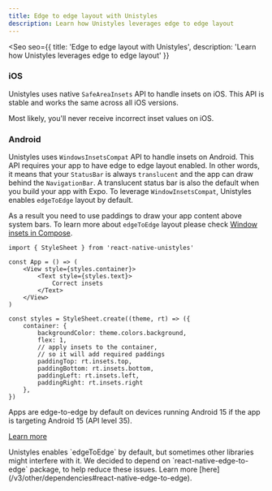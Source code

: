 ```yaml
---
title: Edge to edge layout with Unistyles
description: Learn how Unistyles leverages edge to edge layout
---
```



<Seo
    seo={{
        title: 'Edge to edge layout with Unistyles',
        description: 'Learn how Unistyles leverages edge to edge layout'
    }}
>

### iOS

Unistyles uses native `SafeAreaInsets` API to handle insets on iOS.
This API is stable and works the same across all iOS versions.

Most likely, you'll never receive incorrect inset values on iOS.


### Android

Unistyles uses `WindowsInsetsCompat` API to handle insets on Android. This API requires your app to have edge to edge layout enabled.
In other words, it means that your `StatusBar` is always `translucent` and the app can draw behind the `NavigationBar`. A translucent status bar is also the default when you build your app with Expo. To leverage `WindowInsetsCompat`, Unistyles enables `edgeToEdge` layout by default.

As a result you need to use paddings to draw your app content above system bars. To learn more about `edgeToEdge` layout please check [Window insets in Compose](https://developer.android.com/develop/ui/compose/layouts/insets).

```tsx /rt.insets.*/
import { StyleSheet } from 'react-native-unistyles'

const App = () => (
    <View style={styles.container}>
        <Text style={styles.text}>
            Correct insets
        </Text>
    </View>
)

const styles = StyleSheet.create((theme, rt) => ({
    container: {
        backgroundColor: theme.colors.background,
        flex: 1,
        // apply insets to the container,
        // so it will add required paddings
        paddingTop: rt.insets.top,
        paddingBottom: rt.insets.bottom,
        paddingLeft: rt.insets.left,
        paddingRight: rt.insets.right
    },
})
```

<Aside title="Edge-to-edge enforcement">
Apps are edge-to-edge by default on devices running Android 15 if the app is targeting Android 15 (API level 35).

[Learn more](https://developer.android.com/about/versions/15/behavior-changes-15)
</Aside>

<Aside type="caution">
Unistyles enables `edgeToEdge` by default, but sometimes other libraries might interfere with it.
We decided to depend on `react-native-edge-to-edge` package, to help reduce these issues. Learn more [here](/v3/other/dependencies#react-native-edge-to-edge).
</Aside>

</Seo>
